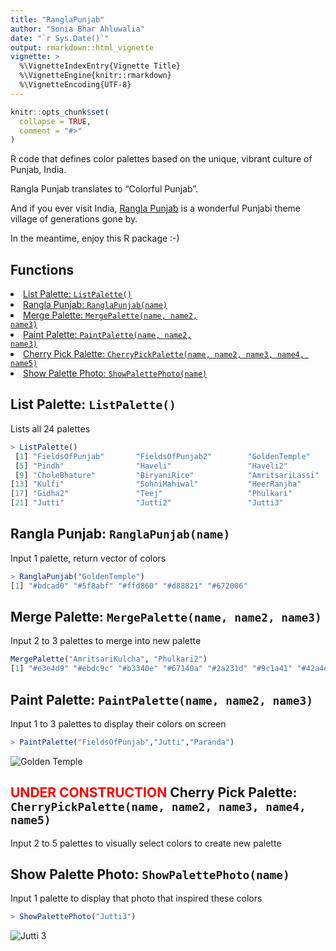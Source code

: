 ---
title: "RanglaPunjab"
author: "Sonia Bhar Ahluwalia"
date: "`r Sys.Date()`"
output: rmarkdown::html_vignette
vignette: >
  %\VignetteIndexEntry{Vignette Title}
  %\VignetteEngine{knitr::rmarkdown}
  %\VignetteEncoding{UTF-8}
---

```{r setup, include = FALSE}
knitr::opts_chunk$set(
  collapse = TRUE,
  comment = "#>"
)
```


R code that defines color palettes based on the unique, vibrant culture of Punjab, India.

Rangla Punjab translates to "Colorful Punjab".

And if you ever visit India, [Rangla Punjab](https://haveli.co/rangla-punjab/) is a wonderful Punjabi theme village of generations gone by.

In the meantime, enjoy this R package :-)




## Functions

<li><a href="#listpalette">List Palette: <code>ListPalette()</code></a></li>
<li><a href="#ranglapunjab">Rangla Punjab: <code>RanglaPunjab(name)</code></a></li>
<li><a href="#mergepalette">Merge Palette: <code>MergePalette(name, name2, name3)</code></a></li>
<li><a href="#paintpalette">Paint Palette: <code>PaintPalette(name, name2, name3)</code></a></li>
<li><a href="#cherrypickpalette">Cherry Pick Palette: <code>CherryPickPalette(name, name2, name3, name4, name5)</code></a></li>
<li><a href="#showpalettephoto">Show Palette Photo: <code>ShowPalettePhoto(name)</code></a></li>




<h2 id="listpalette">
List Palette: <code>ListPalette()</code>
</h2>

Lists all 24 palettes

```r
> ListPalette()
 [1] "FieldsOfPunjab"       "FieldsOfPunjab2"        "GoldenTemple"           "GoldenTemple2"         
 [5] "Pindh"                "Haveli"                 "Haveli2"                "AmritsariKulcha"       
 [9] "CholeBhature"         "BiryaniRice"            "AmritsariLassi"         "AmritsariPedeWaliLassi"
[13] "Kulfi"                "SohniMahiwal"           "HeerRanjha"             "Gidha"                 
[17] "Gidha2"               "Teej"                   "Phulkari"               "Phulkari2"             
[21] "Jutti"                "Jutti2"                 "Jutti3"                 "Paranda" 
```

<h2 id="ranglapunjab">
Rangla Punjab: <code>RanglaPunjab(name)</code>
</h2>

Input 1 palette, return vector of colors

```r
> RanglaPunjab("GoldenTemple")
[1] "#bdcad0" "#5f8abf" "#ffd860" "#d88821" "#672006"
```

<h2 id="mergepalette">
Merge Palette: <code>MergePalette(name, name2, name3)</code>
</h2>

Input 2 to 3 palettes to merge into new palette

```r
MergePalette("AmritsariKulcha", "Phulkari2")
[1] "#e3e4d9" "#ebdc9c" "#b3340e" "#67140a" "#2a231d" "#9c1a41" "#42a4e8" "#3a35da" "#ee523c" "#3e167c"
```

<h2 id="paintpalette">
Paint Palette: <code>PaintPalette(name, name2, name3)</code>
</h2>

Input 1 to 3 palettes to display their colors on screen

```r
> PaintPalette("FieldsOfPunjab","Jutti","Paranda")
```
<img src="paintpalette.jpg" alt="Golden Temple">

<h2 id="cherrypickpalette">
<font color="red">UNDER CONSTRUCTION</font> Cherry Pick Palette: <code>CherryPickPalette(name, name2, name3, name4, name5)</code>
</h2>

Input 2 to 5 palettes to visually select colors to create new palette

<h2 id="showpalettephoto">
Show Palette Photo: <code>ShowPalettePhoto(name)</code>
</h2>

Input 1 palette to display that photo that inspired these colors

```r
> ShowPalettePhoto("Jutti3")
```

<img src="jutti3.jpg" alt="Jutti 3">


